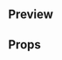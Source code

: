 
<Meta title="Molecules|User Info Large" component={UserInfoLarge} />

## Preview

<Preview>
  <Story name="User info large">
    <UserInfoLarge
      isCentered={boolean('Is centered', true)}
      hideOnMobile={boolean('Hide on mobile', false)}
      photoUrl={text(
        'Photo URL',
        'https://i.blogs.es/d9095a/lily-collins/650_1200.jpg'
      )}
      name={text('Name', 'Lilly Collins')}
      price={number('Price', 1990)}
      text={text('Text', 'Monedero Reservamos')}
    />
  </Story>
</Preview>

## Props

<Props of={UserInfoLarge} />
